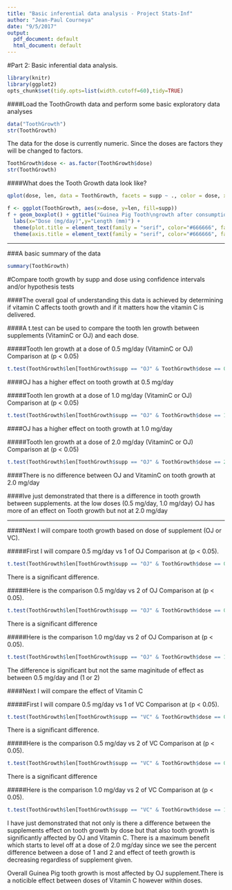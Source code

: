 ```yaml
---
title: "Basic inferential data analysis - Project Stats-Inf"
author: "Jean-Paul Courneya"
date: "9/5/2017"
output:
  pdf_document: default
  html_document: default
---
```

#Part 2: Basic inferential data analysis.

```r
library(knitr)
library(ggplot2)
opts_chunk$set(tidy.opts=list(width.cutoff=60),tidy=TRUE)
```

####Load the ToothGrowth data and perform some basic exploratory data analyses

```r
data("ToothGrowth")
str(ToothGrowth)
```
The data for the dose is currently numeric. Since the doses are factors they will be changed to factors. 

```r
ToothGrowth$dose <- as.factor(ToothGrowth$dose)
str(ToothGrowth)
```

\pagebreak

####What does the Tooth Growth data look like?
```r
qplot(dose, len, data = ToothGrowth, facets = supp ~ ., color = dose, xlab = "Dose (mg/day)", ylab = "Tooth Length (mm)", main = "Exploratory plot of dose vs tooth length\n for Guinea Pigs given OJ vs VitaminC")
```
\pagebreak
```r
f <- ggplot(ToothGrowth, aes(x=dose, y=len, fill=supp))
f + geom_boxplot() + ggtitle("Guinea Pig Tooth\ngrowth after consumption\nof OJ or Vitamin C ") +
  labs(x="Dose (mg/day)",y="Length (mm)") + 
  theme(plot.title = element_text(family = "serif", color="#666666", face="bold", size=16, hjust=0.5)) +
  theme(axis.title = element_text(family = "serif", color="#666666", face="bold", size=11))
```

***

###A basic summary of the data

```r
summary(ToothGrowth)
```

\pagebreak

#Compare tooth growth by supp and dose using confidence intervals and/or hypothesis tests

####The overall goal of understanding this data is achieved by determining if vitamin C affects tooth growth and if it matters how the vitamin C is delivered. 

####A t.test can be used to compare the tooth len growth between supplements (VitaminC or OJ) and each dose.

#####Tooth len growth at a dose of 0.5 mg/day (VitaminC or OJ)
Comparison at (p < 0.05) 
```r
t.test(ToothGrowth$len[ToothGrowth$supp == "OJ" & ToothGrowth$dose == 0.5], ToothGrowth$len[ToothGrowth$supp == "VC" & ToothGrowth$dose == 0.5])
````

####OJ has a higher effect on tooth growth at 0.5 mg/day

#####Tooth len growth at a dose of 1.0 mg/day (VitaminC or OJ)
Comparison at (p < 0.05) 
```r
t.test(ToothGrowth$len[ToothGrowth$supp == "OJ" & ToothGrowth$dose == 1.0], ToothGrowth$len[ToothGrowth$supp == "VC" & ToothGrowth$dose == 1.0])
````

####OJ has a higher effect on tooth growth at 1.0 mg/day

\pagebreak

#####Tooth len growth at a dose of 2.0 mg/day (VitaminC or OJ)
Comparison at (p < 0.05)
```r
t.test(ToothGrowth$len[ToothGrowth$supp == "OJ" & ToothGrowth$dose == 2.0], ToothGrowth$len[ToothGrowth$supp == "VC" & ToothGrowth$dose == 2.0])
````

####There is no difference between OJ and VitaminC on tooth growth at 2.0 mg/day

####Ive just demonstrated that there is a difference in tooth growth between supplements. at the low doses (0.5 mg/day, 1.0 mg/day) OJ has more of an effect on Tooth growth  but not at 2.0 mg/day

***

####Next I will compare tooth growth based on dose of supplement (OJ or VC). 

#####First I will compare 0.5 mg/day vs 1 of OJ
Comparison at (p < 0.05).
```r
t.test(ToothGrowth$len[ToothGrowth$supp == "OJ" & ToothGrowth$dose == 0.5], ToothGrowth$len[ToothGrowth$supp == "OJ" & ToothGrowth$dose == 1.0])
````

There is a significant difference. 

#####Here is the comparison 0.5 mg/day vs 2 of OJ 
Comparison at (p < 0.05).
```r
t.test(ToothGrowth$len[ToothGrowth$supp == "OJ" & ToothGrowth$dose == 0.5], ToothGrowth$len[ToothGrowth$supp == "OJ" & ToothGrowth$dose == 2.0])
````

There is a significant difference

#####Here is the comparison 1.0 mg/day vs 2 of OJ 
Comparison at (p < 0.05).
```r
t.test(ToothGrowth$len[ToothGrowth$supp == "OJ" & ToothGrowth$dose == 1.0], ToothGrowth$len[ToothGrowth$supp == "OJ" & ToothGrowth$dose == 2.0])
````
The difference is significant but not the same maginitude of effect as between 0.5 mg/day and (1 or 2)

####Next I will compare the effect of Vitamin C

#####First I will compare 0.5 mg/day vs 1 of VC
Comparison at (p < 0.05).
```r
t.test(ToothGrowth$len[ToothGrowth$supp == "VC" & ToothGrowth$dose == 0.5], ToothGrowth$len[ToothGrowth$supp == "VC" & ToothGrowth$dose == 1.0])
````

There is a significant difference. 

#####Here is the comparison 0.5 mg/day vs 2 of VC 
Comparison at (p < 0.05).
```r
t.test(ToothGrowth$len[ToothGrowth$supp == "VC" & ToothGrowth$dose == 0.5], ToothGrowth$len[ToothGrowth$supp == "VC" & ToothGrowth$dose == 2.0])
````

There is a significant difference

#####Here is the comparison 1.0 mg/day vs 2 of VC 
Comparison at (p < 0.05).
```r
t.test(ToothGrowth$len[ToothGrowth$supp == "VC" & ToothGrowth$dose == 1.0], ToothGrowth$len[ToothGrowth$supp == "VC" & ToothGrowth$dose == 2.0])
````

I have just demonstrated that not only is there a difference between the supplements effect on tooth growth by dose but that also tooth growth is significantly affected by OJ and Vitamin C. There is a maximum benefit which starts to level off at a dose of 2.0 mg/day since we see the percent difference between a dose of 1 and 2 and effect of teeth growth is decreasing regardless of supplement given.

Overall Guinea Pig tooth growth is most affected by OJ supplement.There is a noticible effect between doses of Vitamin C however within doses. 